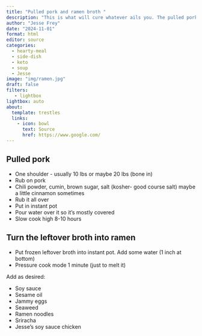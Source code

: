```yaml
---
title: "Pulled pork and ramen broth "
description: "This is what will cure whatever ails you. The pulled pork is grandiose, but then the resulting ramen broth absolutely heavenly."
author: "Jesse Frey"
date: "2024-11-01"
format: html
editor: source
categories:
  - hearty-meal
  - side-dish
  - keto
  - soup
  - Jesse
image: "img/ramen.jpg"
draft: false
filters:
   - lightbox
lightbox: auto
about:
  template: trestles
  links:
    - icon: bowl
      text: Source
      href: https://www.google.com/
---
```


## Pulled pork 

- One shoulder - usually 10 lbs or maybe 20 lbs (bone in) 
- Rub on pork 
- Chili powder, cumin, brown sugar, salt (kosher- good course salt) maybe a little cinnamon sometimes 
- Rub it all over 
- Put in instant pot 
- Pour water over it so it's mostly covered 
- Slow cook high 8-10 hours 

## Turn the leftover broth into ramen

- Put frozen leftover broth into instant pot. Add some water (1 inch at bottom)
- Pressure cook mode 1 minute (just to melt it)

Add as desired: 

- Soy sauce 
- Sesame oil 
- Jammy eggs 
- Seaweed 
- Ramen noodles 
- Sriracha 
- Jesse's soy sauce chicken 

